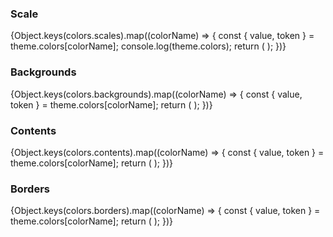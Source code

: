 
### Scale

<div>
	{Object.keys(colors.scales).map((colorName) => {
		const { value, token } = theme.colors[colorName];
		console.log(theme.colors);
		return (
			<ColorPreview
				key={token}
				value={value}
				token={token}
			/>
		);
	})}
</div>

### Backgrounds

<div>
	{Object.keys(colors.backgrounds).map((colorName) => {
		const { value, token } = theme.colors[colorName];
		return (
			<ColorPreview
				key={token}
				value={value}
				token={token}
			/>
		);
	})}
</div>

### Contents

<div>
	{Object.keys(colors.contents).map((colorName) => {
		const { value, token } = theme.colors[colorName];
		return (
			<ColorPreview
				key={token}
				value={value}
				token={token}
			/>
		);
	})}
</div>

### Borders

<div>
	{Object.keys(colors.borders).map((colorName) => {
		const { value, token } = theme.colors[colorName];
		return (
			<ColorPreview
				key={token}
				value={value}
				token={token}
			/>
		);
	})}
</div>
